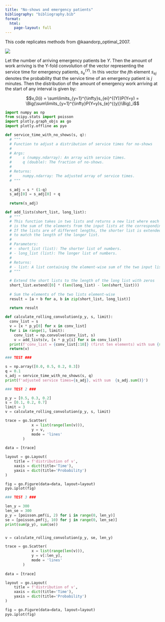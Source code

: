 ```yaml
---
title: "No-shows and emergency patients"
bibliography: "bibliography.bib"
format:
  html:
    page-layout: full
---
```


This code replicates methods from @kaandorp_optimal_2007.

![](images/20230831_105330.jpeg)

Let the number of arriving emergency patients be $Y$. Then the amount of work arriving is the Y-fold convolution of the vector representing the service time for emergency patients, $s_e^{(Y)}$. In this vector the $j$th element $s_{ej}$ denotes the probability that the service time of an emergency patient is $j$ minutes. Then the distribution of the amount of emergency work arriving at the start of any interval is given by:

$$v_0(i) = \sum\limits_{y=1}^{\infty}s_{ei}^{(Y)}P(Y=y) = \Big(\sum\limits_{y=1}^{\infty}P(Y=y)s_{e}^{(y)}\Big)_i$$

```python
import numpy as np
from scipy.stats import poisson
import plotly.graph_objs as go
import plotly.offline as pyo

def service_time_with_no_shows(s, q):
  # """
  # Function to adjust a distribution of service times for no-shows
  # 
  # Args:
  #     s (numpy.ndarray): An array with service times.
  #     q (double): The fraction of no-shows.
  # 
  # Returns:
  #     numpy.ndarray: The adjusted array of service times.
  # """
  
  s_adj = s * (1-q)
  s_adj[0] = s_adj[0] + q
  
  return(s_adj)

def add_lists(short_list, long_list):
  # """
  # This function takes in two lists and returns a new list where each element 
  # is the sum of the elements from the input lists at the corresponding position.
  # If the lists are of different lengths, the shorter list is extended with zeros 
  # to match the length of the longer list.
  # 
  # Parameters:
  # - short_list (list): The shorter list of numbers.
  # - long_list (list): The longer list of numbers.
  # 
  # Returns:
  # - list: A list containing the element-wise sum of the two input lists.
  # """
  
  # Extend the short lists to the length of the long list with zeros
  short_list.extend([0] * (len(long_list) - len(short_list)))
  
  # Sum the elements of the two lists element-wise
  result = [a + b for a, b in zip(short_list, long_list)]
  
  return result

def calculate_rolling_convolution(p_y, s, limit):
  conv_list = s
  v = [x * p_y[0] for x in conv_list]
  for i in range(1, limit):
    conv_list = np.convolve(conv_list, s)
    v = add_lists(v, [x * p_y[i] for x in conv_list])
  print(f'conv_list = {conv_list[:10]} (first ten elements) with sum {sum(conv_list)}, v = {v[:10]} with sum {sum(v)}')
  return(v)
```

```python
### TEST ###

s = np.array([0.0, 0.5, 0.2, 0.3])
q = 0.1
s_adj = service_time_with_no_shows(s, q)
print(f'adjusted service times={s_adj}, with sum  {s_adj.sum()}')

```

```python
### TEST 2 ###

p_y = [0.5, 0.3, 0.2]
s = [0.1, 0.2, 0.7]
limit = 3
v = calculate_rolling_convolution(p_y, s, limit)
```

```python
trace = go.Scatter(
            x = list(range(len(v))),
            y = v,
            mode = 'lines'
        )
        
data = [trace]

layout = go.Layout(
    title = f'distribution of v',
    xaxis = dict(title='Time'),
    yaxis = dict(title='Probability')
)

fig = go.Figure(data=data, layout=layout)
pyo.iplot(fig)
```

```python
### TEST 3 ###

len_y = 300
len_se = 300
p_y = [poisson.pmf(i, 2) for i in range(0, len_y)]
se = [poisson.pmf(j, 10) for j in range(0, len_se)]
print(sum(p_y), sum(se))


v = calculate_rolling_convolution(p_y, se, len_y)
```

```python
trace = go.Scatter(
            x = list(range(len(v))),
            y = v[:len_y],
            mode = 'lines'
        )
        
data = [trace]

layout = go.Layout(
    title = f'distribution of v',
    xaxis = dict(title='Time'),
    yaxis = dict(title='Probability')
)

fig = go.Figure(data=data, layout=layout)
pyo.iplot(fig)
```
